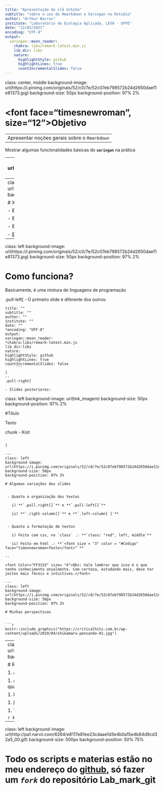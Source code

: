 ```yaml
---
title: "Apresentação do clã Uchiha"
subtitle: "sobre o uso do Rmarkdown e Xaringan no Rstudio"
author: "Arthur Barros"
institute: "Laboratório de Ecologia Aplicada, LEVA - UFPE"
date: "12/02/2021"
encoding: "UTF-8"
output:
  xaringan::moon_reader:
    chakra: libs/remark-latest.min.js
    lib_dir: libs
    nature:
      highlightStyle: github
      highlightLines: true
      countIncrementalSlides: false
---
```

class: center, middle
background-image: url(https://i.pinimg.com/originals/52/c0/7e/52c07eb798572b24d2650dae11e81373.jpg)
background-size: 50px
background-position: 97% 2%

# <font face="timesnewroman", size="12">Objetivo</font>

--
Apresentar noções gerais sobre o *`Rmarkdown`*
--


Mostrar algumas funcionalidades básicas do **`xaringan`** na prática

---
class: left
background-image: url(https://i.pinimg.com/originals/52/c0/7e/52c07eb798572b24d2650dae11e81373.jpg)
background-size: 50px
background-position: 97% 2%

# Rmarkdown 

 - Texto + chuncks
 
 - Ambiente que une muitas linguagens de programação.
 
 - **`ctrl+shift+k`** e **`ctrl+alt+i`**
 
 - Gera pdf, sites, blogs, livros
 
 - [Otsutsuki](https://yihui.org/) Yihui Xie
 
 - [Noções gerais](https://github.com/Barros082/Lab_mark_git)
 
```r

knitr::include_graphics("https://i.pinimg.com/originals/22/c3/28/22c32873cd5ce7db9a5141cbc81b012a.gif")

```

---
class: left
background-image: url(https://i.pinimg.com/originals/52/c0/7e/52c07eb798572b24d2650dae11e81373.jpg)
background-size: 50px
background-position: 97% 2%

# Xaringan

 - Biblioteca *`remark.js`*
```r
 knitr::include_graphics("https://encrypted-tbn0.gstatic.com/images?q=tbn:ANd9GcSOf0aYObuTzbEp0A2xLsGMkWxtENx28xRcXV_V98exLDTh4TOTArxIqP1lCuv0xVyFN33osKVeye8yLutcfok&usqp=CAU&ec=45774424")
```
 
 - Biblioteca *`remedy`* 
```r
 knitr::include_graphics("https://raw.githubusercontent.com/ThinkR-open/remedy/master/reference/figures/thinkr-hex-remedy.png")
```
 
 - Biblioteca *`knit`* 
```r
 knitr::include_graphics("https://ih1.redbubble.net/image.543341214.1637/flat,750x1000,075,f.u6.jpg")
```
 
 - [Blog pessoal](https://beatrizmilz.com/) da Beatriz Milz
```r
knitr::include_graphics("https://avatars.githubusercontent.com/u/42153618?s=460&u=f7973d0bdc2b40cbb7c8474793c6df518bec30be&v=4")
```
 
---
class: left
background-image: url(https://i.pinimg.com/originals/52/c0/7e/52c07eb798572b24d2650dae11e81373.jpg)
background-size: 50px
background-position: 97% 2%


# Como funciona?

Basicamente, é uma mistura de linguagens de programação

.pull-left[
 - O primeiro slide é diferente dos outros:
 
 ```
 title: ""
subtitle: ""
author: ""
institute: ""
date: ""
*encoding: "UTF-8"
output:
xaringan::moon_reader:
*chakra:libs/remark-latest.min.js
lib_dir:libs
nature:
highlightStyle: github
highlightLines: true
countIncrementalSlides: false
      ```
]
--
.pull-right[

 - Slides posteriores:
 
```
class: left
background-image: url(link_imagem)
background-size: 50px
background-position: 97% 2%

#Título

Texto

chunk - Knit

```

]

---
class: left
background-image: url(https://i.pinimg.com/originals/52/c0/7e/52c07eb798572b24d2650dae11e81373.jpg)
background-size: 50px
background-position: 97% 2%

# Algumas variações dos slides


 - Quanto a organização dos textos
 
   i) **`.pull.right[]`** e **`.pull-left[]`**
   
   ii) **`.right-column[]`** e **`.left-column[ ]`**


 - Quanto a formatação de textos
 
   i) Feito com css, no `class` .: **`class: "red", left, middle`**
   
   ii) Feito em html .: **`<font size = "3" color = "#Código" face="timesnewroman>Texto</font>"`**

--

<font Color="FF3333" size= "6">Obs: Vale lembrar que isso é o que tenho conhecimento atualmente. Com certeza, estudando mais, deve ter jeitos mais fáceis e intuitívos.</font>

---
class: left
background-image: url(https://i.pinimg.com/originals/52/c0/7e/52c07eb798572b24d2650dae11e81373.jpg)
background-size: 50px
background-position: 97% 2%

# Minhas perspectivas


```r
knitr::include_graphics("https://criticalhits.com.br/wp-content/uploads/2019/04/shikamaru-pensando-01.jpg")
```

---
class: left
background-image: url(https://i.pinimg.com/originals/52/c0/7e/52c07eb798572b24d2650dae11e81373.jpg)
background-size: 50px
background-position: 97% 2%

# Referências

 1. Apresentações da Beatriz Milz, principalmente do [rmarkdown](https://beatrizmilz.github.io/IME-27-08-2019/#1) e do [xaringan](https://beatrizmilz.github.io/aMostra-IME-2019-Xaringan/#1)
 
 1. Apresentação do Yihui Xie sobre o `xaringan`, criada com a vinheta do pacote. Disponível quando intalar o `xaringan` no rstudio
 
 1. Documentação do [knit](https://yihui.org/knitr/options/#cache) do Yihui Xie
 
 1. [Livro R Markdown](https://bookdown.org/yihui/rmarkdown/), principalmente os capítulos 7 e 8
 
 1. Todas as imagens estão com o url e fonte no script :)
 
```r
knitr::include_graphics("https://avatars2.githubusercontent.com/u/163582?v=4")
```

---

class: left
background-image: url(http://pa1.narvii.com/6264/e8117e81ee23cdaae1d3e4b0a15e4b64d9cd32a5_00.gif)
background-size: 500px
background-position: 50% 75%

# Todo os scripts e materias estão no meu endereço do [github](https://github.com/Barros082/Lab_mark_git), só fazer um *`fork`* do repositório Lab_mark_git
